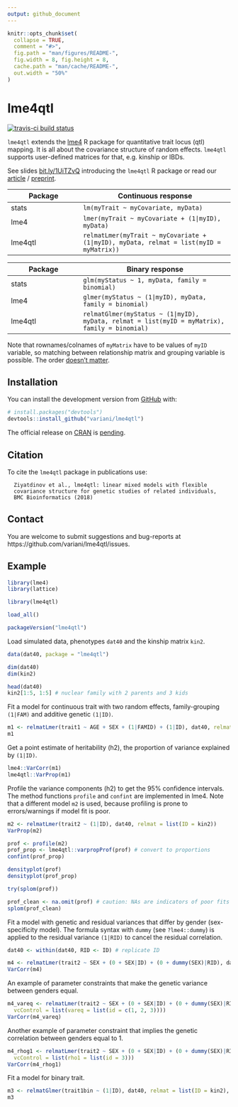 ```yaml
---
output: github_document
---
```


<!-- README.md is generated from README.Rmd. Please edit that file -->

```r
knitr::opts_chunk$set(
  collapse = TRUE,
  comment = "#>",
  fig.path = "man/figures/README-",
  fig.width = 8, fig.height = 8,
  cache.path = "man/cache/README-",
  out.width = "50%"
)
```
# lme4qtl

<!-- badges: start -->
[![travis-ci build status](https://travis-ci.org/variani/lme4qtl.svg?branch=master)](https://travis-ci.org/variani/lme4qtl)
<!-- badges: end -->

`lme4qtl` extends the [lme4](https://github.com/lme4/lme4) R package for quantitative trait locus (qtl) mapping. It is all about the covariance structure of random effects. `lme4qtl` supports user-defined matrices for that,
e.g. kinship or IBDs.

See slides [bit.ly/1UiTZvQ](http://bit.ly/1UiTZvQ) introducing the `lme4qtl` R package or read our [article](http://dx.doi.org/10.1186/s12859-018-2057-x) / [preprint](http://www.biorxiv.org/content/early/2017/08/31/139816).

|  Package | Continuous response |
|----------|---------------------|
| stats   | `lm(myTrait ~ myCovariate, myData)` |
| lme4    | `lmer(myTrait ~ myCovariate + (1|myID), myData)` |
| lme4qtl | `relmatLmer(myTrait ~ myCovariate + (1|myID), myData, relmat = list(myID = myMatrix))` |

|  Package | Binary response |
|----------|---------------------|
| stats    | `glm(myStatus ~ 1, myData, family = binomial)` |
| lme4    | `glmer(myStatus ~ (1|myID), myData, family = binomial)` |
| lme4qtl | `relmatGlmer(myStatus ~ (1|myID), myData, relmat = list(myID = myMatrix), family = binomial)` |

Note that rownames/colnames of `myMatrix` have to be values of `myID` variable, so matching between relationship matrix and grouping variable is possible. The order [doesn't matter](https://github.com/variani/lme4qtl/issues/3#issuecomment-346905978).

## Installation

You can install the development version from [GitHub](https://github.com/variani/lme4qtl) with:  

``` r
# install.packages("devtools")
devtools::install_github("variani/lme4qtl")
```

The official release on [CRAN](https://CRAN.R-project.org) is [pending](https://github.com/variani/lme4qtl/issues/9).

## Citation

To cite the `lme4qtl` package in publications use:

```
  Ziyatdinov et al., lme4qtl: linear mixed models with flexible
  covariance structure for genetic studies of related individuals, 
  BMC Bioinformatics (2018)
```


## Contact

You are welcome to submit suggestions and bug-reports at https://github.com/variani/lme4qtl/issues.

## Example

```r
library(lme4)
library(lattice)
```

```r
library(lme4qtl)
```

```r
load_all()
```

```r
packageVersion("lme4qtl")
```

Load simulated data, phenotypes `dat40` and the kinship matrix `kin2`.

```r
data(dat40, package = "lme4qtl")

dim(dat40)
dim(kin2)

head(dat40)
kin2[1:5, 1:5] # nuclear family with 2 parents and 3 kids
```

Fit a model for continuous trait with two random effects, 
family-grouping `(1|FAM)` and additive genetic `(1|ID)`.

```r
m1 <- relmatLmer(trait1 ~ AGE + SEX + (1|FAMID) + (1|ID), dat40, relmat = list(ID = kin2))
m1
```

Get a point estimate of heritability (h2), the proportion of variance explained by `(1|ID)`.

```r
lme4::VarCorr(m1)
lme4qtl::VarProp(m1)
```

Profile the variance components (h2) to get the 95% confidence intervals.
The method functions `profile` and `confint` are implemented in lme4.
Note that a different model `m2` is used,
because profiling is prone to errors/warnings if model fit is poor.

```r
m2 <- relmatLmer(trait2 ~ (1|ID), dat40, relmat = list(ID = kin2)) 
VarProp(m2)

prof <- profile(m2)
prof_prop <- lme4qtl::varpropProf(prof) # convert to proportions
confint(prof_prop)
```

```r
densityplot(prof)
densityplot(prof_prop)
```

```r
try(splom(prof)) 

prof_clean <- na.omit(prof) # caution: NAs are indicators of poor fits
splom(prof_clean)
```

Fit a model with genetic and residual variances that differ by gender (sex-specificity model).
The formula syntax with `dummy` (see `?lme4::dummy`) is applied to the residual variance `(1|RID)`
to cancel the residual correlation. 

```r
dat40 <- within(dat40, RID <- ID) # replicate ID 

m4 <- relmatLmer(trait2 ~ SEX + (0 + SEX|ID) + (0 + dummy(SEX)|RID), dat40, relmat = list(ID = kin2)) 
VarCorr(m4)
```

An example of parameter constraints that make the genetic variance between genders equal.

```r
m4_vareq <- relmatLmer(trait2 ~ SEX + (0 + SEX|ID) + (0 + dummy(SEX)|RID), dat40, relmat = list(ID = kin2),
  vcControl = list(vareq = list(id = c(1, 2, 3)))) 
VarCorr(m4_vareq)
```

Another example of parameter constraint that implies the genetic correlation between genders equal to 1.

```r
m4_rhog1 <- relmatLmer(trait2 ~ SEX + (0 + SEX|ID) + (0 + dummy(SEX)|RID), dat40, relmat = list(ID = kin2),
  vcControl = list(rho1 = list(id = 3))) 
VarCorr(m4_rhog1)
```

Fit a model for binary trait.

```r
m3 <- relmatGlmer(trait1bin ~ (1|ID), dat40, relmat = list(ID = kin2), family = binomial(probit))
m3
```
